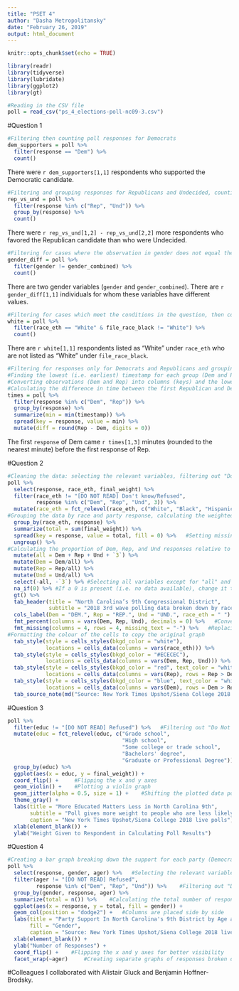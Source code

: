 ```yaml
---
title: "PSET 4"
author: "Dasha Metropolitansky"
date: "February 26, 2019"
output: html_document
---
```


```r
knitr::opts_chunk$set(echo = TRUE)
```

```r
library(readr)
library(tidyverse)
library(lubridate)
library(ggplot2)
library(gt)

#Reading in the CSV file
poll = read_csv("ps_4_elections-poll-nc09-3.csv")
```

#Question 1

```r
#Filtering then counting poll responses for Democrats
dem_supporters = poll %>%
  filter(response == "Dem") %>%
  count()
```
There were `r dem_supporters[1,1]` respondents who supported the Democratic candidate.

```r
#Filtering and grouping responses for Republicans and Undecided, counting the total for each group, then subtracting the totals
rep_vs_und = poll %>%
  filter(response %in% c("Rep", "Und")) %>%
  group_by(response) %>%
  count()
```
There were `r rep_vs_und[1,2] - rep_vs_und[2,2]` more respondents who favored the Republican candidate than who were Undecided.

```r
#Filtering for cases where the observation in gender does not equal the one in gender_combined, then counting these cases
gender_diff = poll %>%
  filter(gender != gender_combined) %>%
  count()
```
There are two gender variables (`gender` and `gender_combined`). There are `r gender_diff[1,1]` individuals for whom these variables have different values.

```r
#Filtering for cases which meet the conditions in the question, then counting these cases
white = poll %>%
  filter(race_eth == "White" & file_race_black != "White") %>%
  count() 
```
There are `r white[1,1]` respondents listed as “White” under `race_eth` who are not listed as “White” under `file_race_black`. 

```r
#Filtering for responses only for Democrats and Republicans and grouping by response
#Finding the lowest (i.e. earliest) timestamp for each group (Dem and Rep) 
#Converting observations (Dem and Rep) into columns (keys) and the lowest timestamp into the observation (values)
#Calculating the difference in time between the first Republican and Democrat responses 
times = poll %>%
  filter(response %in% c("Dem", "Rep")) %>% 
  group_by(response) %>%
  summarize(min = min(timestamp)) %>%
  spread(key = response, value = min) %>%
  mutate(diff = round(Rep - Dem, digits = 0))
```
The first `response` of Dem came `r times[1,3]` minutes (rounded to the nearest minute) before the first response of Rep. 

#Question 2

```r
#Cleaning the data: selecting the relevant variables, filtering out "Do not read" values, and reorganizing the levels corresponding to races to match those on the original graph
poll %>%
  select(response, race_eth, final_weight) %>%
  filter(race_eth != "[DO NOT READ] Don't know/Refused", 
         response %in% c("Dem", "Rep", "Und", 3)) %>%
  mutate(race_eth = fct_relevel(race_eth, c("White", "Black", "Hispanic", "Asian", "Other"))) %>%
#Grouping the data by race and party response, calculating the weighted total, and converting observations to variables (i.e. Response = Dem, Rep, Und) and the respective weighted total as observations
  group_by(race_eth, response) %>%
  summarize(total = sum(final_weight)) %>%
  spread(key = response, value = total, fill = 0) %>%   #Setting missing values to 0. Without this, when performing calculations later in the code (lines 87-90), NA values would make the final result NA. 
  ungroup() %>%
#Calculating the proportion of Dem, Rep, and Und responses relative to the total number of responses
  mutate(all = Dem + Rep + Und + `3`) %>%
  mutate(Dem = Dem/all) %>%
  mutate(Rep = Rep/all) %>%
  mutate(Und = Und/all) %>%
  select(-all, -`3`) %>% #Selecting all variables except for "all" and the "3" responses 
  na_if(0) %>% #If a 0 is present (i.e. no data available), change it to NA. Later in the code (line 98), we replace missing data (NA) with a "-" to copy the original graph.
  gt() %>%
  tab_header(title = "North Carolina’s 9th Congressional District", 
             subtitle = "2018 3rd wave polling data broken down by race") %>%
  cols_label(Dem = "DEM.", Rep = "REP.", Und = "UND.", race_eth = " ") %>%
  fmt_percent(columns = vars(Dem, Rep, Und), decimals = 0) %>%   #Converting the graph's observations to percentages and rounding to 0 decimal places (whole numbers)
  fmt_missing(columns = 4, rows = 4, missing_text = "-") %>%   #Replacing missing text with "-"
#Formatting the colour of the cells to copy the original graph
  tab_style(style = cells_styles(bkgd_color = "white"),
            locations = cells_data(columns = vars(race_eth))) %>%
  tab_style(style = cells_styles(bkgd_color = "#ECECEC"),
            locations = cells_data(columns = vars(Dem, Rep, Und))) %>%
  tab_style(style = cells_styles(bkgd_color = "red", text_color = "white"),
            locations = cells_data(columns = vars(Rep), rows = Rep > Dem)) %>%
  tab_style(style = cells_styles(bkgd_color = "blue", text_color = "white"),
            locations = cells_data(columns = vars(Dem), rows = Dem > Rep)) %>% 
  tab_source_note(md("Source: New York Times Upshot/Siena College 2018 live polls"))
```

#Question 3

```r
poll %>%
  filter(educ != "[DO NOT READ] Refused") %>%   #Filtering out "Do Not Read" data from the education variable
  mutate(educ = fct_relevel(educ, c("Grade school", 
                                    "High school", 
                                    "Some college or trade school",
                                    "Bachelors' degree", 
                                    "Graduate or Professional Degree"))) %>%   #Reorganizing the levels corresponding to education to match those on the original graph
  group_by(educ) %>%
  ggplot(aes(x = educ, y = final_weight)) + 
  coord_flip() +     #Flipping the x and y axes
  geom_violin() +    #Plotting a violin graph
  geom_jitter(alpha = 0.5, size = 1) +    #Shifting the plotted data points slightly (with random variation) and decreasing the transparency to see their overlap
  theme_gray() + 
  labs(title = "More Educated Matters Less in North Carolina 9th",
       subtitle = "Poll gives more weight to people who are less likely to participate in polls",
       caption = "New York Times Upshot/Siena College 2018 live polls") + 
  xlab(element_blank()) +
  ylab("Weight Given to Respondent in Calculating Poll Results")
```

#Question 4

```r
#Creating a bar graph breaking down the support for each party (Democrats, Republicans, or Undecided) by gender within each age group
poll %>%
  select(response, gender, ager) %>%   #Selecting the relevant variables
  filter(ager != "[DO NOT READ] Refused", 
         response %in% c("Dem", "Rep", "Und")) %>%    #Filtering out "Do not read" observations from the age variable and "3" observations from the response variable
  group_by(gender, response, ager) %>%
  summarize(total = n()) %>%    #Calculating the total number of responses for each option (Rep, Dem, Und) within each combination of gender and age group
  ggplot(aes(x = response, y = total, fill = gender)) +
  geom_col(position = "dodge2") +   #Columns are placed side by side
  labs(title = "Party Support In North Carolina's 9th District by Age and Gender", 
       fill = "Gender", 
       caption = "Source: New York Times Upshot/Siena College 2018 live polls") +
  xlab(element_blank()) + 
  ylab("Number of Responses") +
  coord_flip() +    #Flipping the x and y axes for better visibility
  facet_wrap(~ager)     #Creating separate graphs of responses broken down gender for each of the age groups
```

#Colleagues
I collaborated with Alistair Gluck and Benjamin Hoffner-Brodsky. 